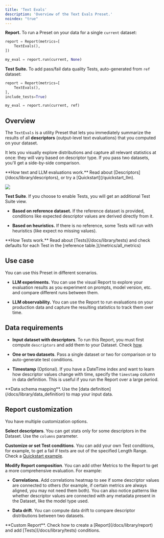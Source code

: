 ```yaml
---
title: 'Text Evals'
description: 'Overview of the Text Evals Preset.'
noindex: "true"
---
```


**Report.** To run a Preset on your data for a single `current` dataset:

```python
report = Report(metrics=[
    TextEvals(),
])

my_eval = report.run(current, None)
```

**Test Suite.** To add pass/fail data quality Tests, auto-generated from `ref` dataset:

```python
report = Report(metrics=[
    TextEvals(),
],
include_tests=True)

my_eval = report.run(current, ref)
```

## Overview

The `TextEvals` is a utility Preset that lets you immediately summarize the results of all **descriptors** (output-level text evaluations) that you computed on your dataset.

It lets you visually explore distributions and capture all relevant statistics at once: they will vary based on descriptor type. If you pass two datasets, you'll get a side-by-side comparison.

<Info>
  **How text and LLM evaluations work.** Read about [Descriptors](/docs/library/descriptors), or try a [Quickstart](/quickstart_llm).
</Info>

![](/images/metrics/preset_text_evals-min.gif)

**Test Suite**. If you choose to enable Tests, you will get an additional Test Suite view.

* **Based on reference dataset.** If the reference dataset is provided, conditions like expected descriptor values are derived directly from it.

* **Based on heuristics.** If there is no reference, some Tests will run with heuristics (like expect no missing values).&#x20;

<Info>
  **How Tests work.** Read about [Tests](/docs/library/tests) and check defaults for each Test in the [reference table.](/metrics/all_metrics)
</Info>

## Use case

You can use this Preset in different scenarios.

* **LLM experiments.** You can use the visual Report to explore your evaluation results as you experiment on prompts, model version, etc. and compare different runs between them.

* **LLM observability.** You can use the Report to run evaluations on your production data and capture the resulting statistics to track them over time.

## Data requirements

* **Input dataset with descriptors**. To run this Report, you must first compute `descriptors` and add them to your Dataset. Check [how](/docs/library/descriptors).

* **One or two datasets**. Pass a single dataset or two for comparison or to auto-generate test conditions.

* **Timestamp** (Optional). If you have a DateTime index and want to learn how descriptor values change with time, specify the `timestamp` column in data definition. This is useful if you run the Report over a large period.

<Info>
  **Data schema mapping**. Use the [data definition](/docs/library/data_definition) to map your input data.
</Info>

## Report customization

You have multiple customization options.

**Select descriptors**. You can get stats only for some descriptors in the Dataset. Use the `columns` parameter.

**Customize or set Test conditions**. You can add your own Test conditions, for example, to get a fail if texts are out of the specified Length Range. Check a [Quickstart example](/quickstart_llm).

**Modify Report composition**. You can add other Metrics to the Report to get a more comprehensive evaluation. For example:

* **Correlations.** Add correlations heatmap to see if some descriptor values are connected to others (for example, if certain metrics are always aligned, you may not need them both). You can also notice patterns like whether descriptor values are connected with any metadata present in the Dataset, like the model type used.

* **Data drift**. You can compute data drift to compare descriptor distributions between two datasets.

<Info>
  **Custom Report**. Check how to create a [Report](/docs/library/report) and add [Tests](/docs/library/tests) conditions.
</Info>